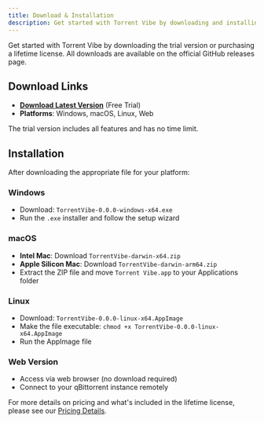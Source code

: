 ```yaml
---
title: Download & Installation
description: Get started with Torrent Vibe by downloading and installing the application
---
```


Get started with Torrent Vibe by downloading the trial version or purchasing a lifetime license. All downloads are available on the official GitHub releases page.

## Download Links

- **[Download Latest Version](https://github.com/Torrent-Vibe/Torrent-Vibe/releases)** (Free Trial)
- **Platforms**: Windows, macOS, Linux, Web

The trial version includes all features and has no time limit.

## Installation

After downloading the appropriate file for your platform:

### Windows
- Download: `TorrentVibe-0.0.0-windows-x64.exe`
- Run the `.exe` installer and follow the setup wizard

### macOS
- **Intel Mac**: Download `TorrentVibe-darwin-x64.zip`
- **Apple Silicon Mac**: Download `TorrentVibe-darwin-arm64.zip`
- Extract the ZIP file and move `Torrent Vibe.app` to your Applications folder

### Linux
- Download: `TorrentVibe-0.0.0-linux-x64.AppImage`
- Make the file executable: `chmod +x TorrentVibe-0.0.0-linux-x64.AppImage`
- Run the AppImage file

### Web Version
- Access via web browser (no download required)
- Connect to your qBittorrent instance remotely

For more details on pricing and what's included in the lifetime license, please see our [Pricing Details](pricing).